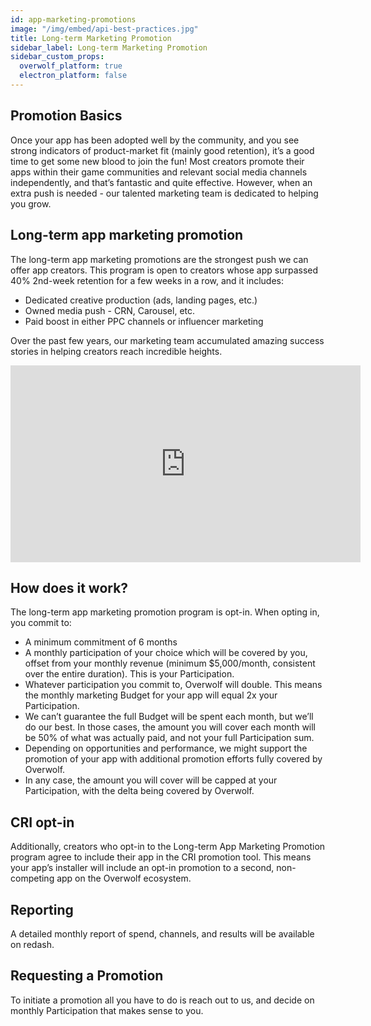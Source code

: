 ```yaml
---
id: app-marketing-promotions
image: "/img/embed/api-best-practices.jpg"
title: Long-term Marketing Promotion
sidebar_label: Long-term Marketing Promotion
sidebar_custom_props:
  overwolf_platform: true
  electron_platform: false
---
```


## Promotion Basics
Once your app has been adopted well by the community, and you see strong indicators of product-market fit (mainly good retention), it’s a good time to get some new blood to join the fun! Most creators promote their apps within their game communities and relevant social media channels independently, and that’s fantastic and quite effective. However, when an extra push is needed - our talented marketing team is dedicated to helping you grow.


## Long-term app marketing promotion
The long-term app marketing promotions are the strongest push we can offer app creators. This program is open to creators whose app surpassed 40% 2nd-week retention for a few weeks in a row, and it includes:
- Dedicated creative production (ads, landing pages, etc.)
- Owned media push - CRN, Carousel, etc.
- Paid boost in either PPC channels or influencer marketing

Over the past few years, our marketing team accumulated amazing success stories in helping creators reach incredible heights. 
<iframe width="560" height="315" src="https://www.youtube.com/embed/b-6ZarPaDak" title="YouTube video player" frameBorder="0" allow="accelerometer; autoplay; clipboard-write; encrypted-media; gyroscope; picture-in-picture" allowFullScreen></iframe>


## How does it work?
The long-term app marketing promotion program is opt-in. When opting in, you commit to:
- A minimum commitment of 6 months
- A monthly participation of your choice which will be covered by you, offset from your monthly revenue (minimum $5,000/month, consistent over the entire duration). This is your Participation.
- Whatever participation you commit to, Overwolf will double. This means the monthly marketing Budget for your app will equal 2x your Participation.
- We can’t guarantee the full Budget will be spent each month, but we’ll do our best. In those cases, the amount you will cover each month will be 50% of what was actually paid, and not your full Participation sum. 
- Depending on opportunities and performance, we might support the promotion of your app with additional promotion efforts fully covered by Overwolf.
- In any case, the amount you will cover will be capped at your Participation, with the delta being covered by Overwolf.  


## CRI opt-in
Additionally, creators who opt-in to the Long-term App Marketing Promotion program agree to include their app in the CRI promotion tool. This means your app’s installer will include an opt-in promotion to a second, non-competing app on the Overwolf ecosystem.


## Reporting
A detailed monthly report of spend, channels, and results will be available on redash.


## Requesting a Promotion
To initiate a promotion all you have to do is reach out to us, and decide on monthly Participation that makes sense to you. 
